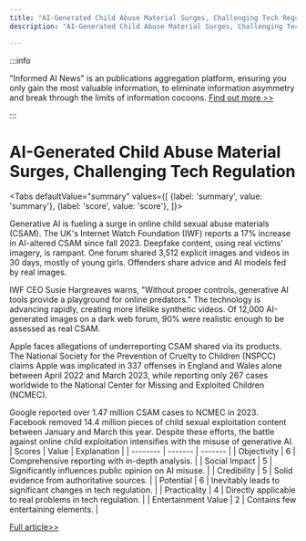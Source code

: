 ```yaml
---
title: "AI-Generated Child Abuse Material Surges, Challenging Tech Regulation"
description: "AI-Generated Child Abuse Material Surges, Challenging Tech Regulation"

---
```



:::info

"Informed AI News" is an publications aggregation platform, ensuring you only gain the most valuable information, to eliminate information asymmetry and break through the limits of information cocoons.  [Find out more >>](/)

:::

# AI-Generated Child Abuse Material Surges, Challenging Tech Regulation


<Tabs
	defaultValue="summary"
	values={[
	{label: 'summary', value: 'summary'},
	{label: 'score', value: 'score'},
]}>
<TabItem value="summary">


Generative AI is fueling a surge in online child sexual abuse materials (CSAM). The UK's Internet Watch Foundation (IWF) reports a 17% increase in AI-altered CSAM since fall 2023. Deepfake content, using real victims' imagery, is rampant. One forum shared 3,512 explicit images and videos in 30 days, mostly of young girls. Offenders share advice and AI models fed by real images.

IWF CEO Susie Hargreaves warns, "Without proper controls, generative AI tools provide a playground for online predators." The technology is advancing rapidly, creating more lifelike synthetic videos. Of 12,000 AI-generated images on a dark web forum, 90% were realistic enough to be assessed as real CSAM.

Apple faces allegations of underreporting CSAM shared via its products. The National Society for the Prevention of Cruelty to Children (NSPCC) claims Apple was implicated in 337 offenses in England and Wales alone between April 2022 and March 2023, while reporting only 267 cases worldwide to the National Center for Missing and Exploited Children (NCMEC).

Google reported over 1.47 million CSAM cases to NCMEC in 2023. Facebook removed 14.4 million pieces of child sexual exploitation content between January and March this year. Despite these efforts, the battle against online child exploitation intensifies with the misuse of generative AI.
</TabItem>
<TabItem value="score">
	| Scores     | Value   | Explanation |
	| -------- | ------- | ------- |
	| Objectivity  | 6    | Comprehensive reporting with in-depth analysis.    |
	| Social Impact | 5     | Significantly influences public opinion on AI misuse.    |
	| Credibility    | 5    | Solid evidence from authoritative sources.    |
	| Potential    | 6    | Inevitably leads to significant changes in tech regulation.    |
	| Practicality    | 4    | Directly applicable to real problems in tech regulation.    |
	| Entertainment Value    | 2    | Contains few entertaining elements.    |
</TabItem>
</Tabs>

[Full article>>](https://sea.mashable.com/tech-industry/33529/online-child-sex-abuse-material-boosted-by-ai-is-outpacing-big-techs-regulation)
